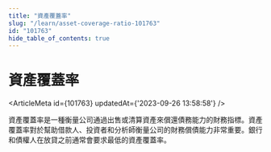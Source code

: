 ```yaml
---
title: "資產覆蓋率"
slug: "/learn/asset-coverage-ratio-101763"
id: "101763"
hide_table_of_contents: true
---
```



# 資產覆蓋率

<ArticleMeta id={101763} updatedAt={'2023-09-26 13:58:58'} />
<div className='border-solid border-b border-t-0 my-4 border-[var(--ifm-color-gray-300)]' />

資產覆蓋率是一種衡量公司通過出售或清算資產來償還債務能力的財務指標。資產覆蓋率對於幫助借款人、投資者和分析師衡量公司的財務償債能力非常重要。銀行和債權人在放貸之前通常會要求最低的資產覆蓋率。
